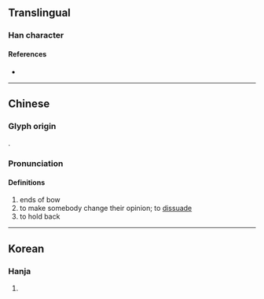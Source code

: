 {{character info}}
==Translingual==

===Han character===
{{Han char|rn=57|rad=弓|as=12|sn=15|four=97727|canj=FKN|ids=⿱敝弓}}

====References====
* {{Han ref|kx=0360.390|dkj=09859|hdz=21002.070|uh=5F46}}

----

==Chinese==
{{zh-forms|s=别|s2=彆|t2=別|note=别: "to dissuade"}}

===Glyph origin===
{{Han etym}}
{{Han compound|敝|弓|c1=p|c2=s|t2=bow|ls=psc}}.

===Pronunciation===
{{zh-pron
|m=biè
|c=bit3
|mc=y
|oc=y
|cat=v,n
}}

====Definitions====
{{zh-hanzi}}

# ends of bow
# to make somebody change their opinion; to [[dissuade]]
# to hold back

----

==Korean==

===Hanja===
{{ko-hanja|활 뒤틀릴|별}}

# {{hanja form of|별|[[warp]]ed [[bow]]}}